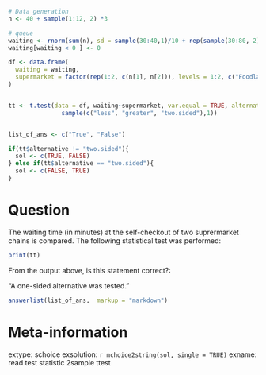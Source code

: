 ```r
# Data generation 
n <- 40 + sample(1:12, 2) *3

# queue
waiting <- rnorm(sum(n), sd = sample(30:40,1)/10 + rep(sample(30:80, 2)/10), n)
waiting[waiting < 0 ] <- 0

df <- data.frame(
  waiting = waiting,
  supermarket = factor(rep(1:2, c(n[1], n[2])), levels = 1:2, c("Foodland", "Aldi"))
)


tt <- t.test(data = df, waiting~supermarket, var.equal = TRUE, alternative =
               sample(c("less", "greater", "two.sided"),1))


list_of_ans <- c("True", "False")

if(tt$alternative != "two.sided"){
  sol <- c(TRUE, FALSE)
} else if(tt$alternative == "two.sided"){
  sol <- c(FALSE, TRUE)
}

```


Question 
=================

The waiting time (in minutes) at the self-checkout of two suprermarket chains is compared. The following statistical test was performed:

```r
print(tt)
```

From the output above, is this statement correct?:


"A one-sided alternative was tested."

```r
answerlist(list_of_ans,  markup = "markdown")
```


Meta-information
================
extype: schoice
exsolution: `r mchoice2string(sol, single = TRUE)`
exname: read test statistic 2sample ttest

